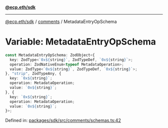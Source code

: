[**@ecp.eth/sdk**](../../index.mdx)

***

[@ecp.eth/sdk](/sdk-reference/index.mdx) / [comments](/sdk-reference/comments/index.mdx) / MetadataEntryOpSchema

# Variable: MetadataEntryOpSchema

```ts
const MetadataEntryOpSchema: ZodObject<{
  key: ZodType<`0x${string}`, ZodTypeDef, `0x${string}`>;
  operation: ZodNativeEnum<typeof MetadataOperation>;
  value: ZodType<`0x${string}`, ZodTypeDef, `0x${string}`>;
}, "strip", ZodTypeAny, {
  key: `0x${string}`;
  operation: MetadataOperation;
  value: `0x${string}`;
}, {
  key: `0x${string}`;
  operation: MetadataOperation;
  value: `0x${string}`;
}>;
```

Defined in: [packages/sdk/src/comments/schemas.ts:42](https://github.com/ecp-eth/comments-monorepo/blob/main/packages/sdk/src/comments/schemas.ts#L42)
